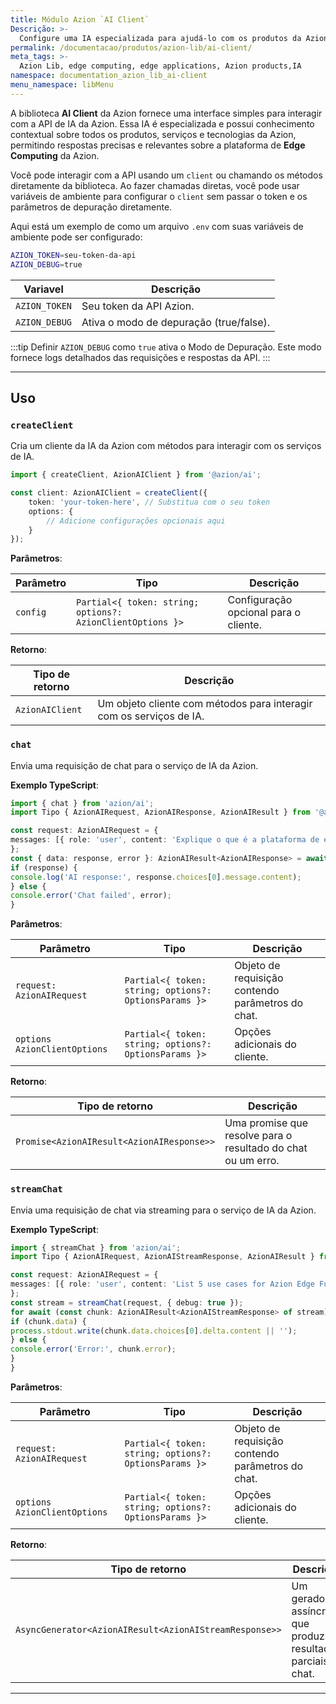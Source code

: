 ```yaml
---
title: Módulo Azion `AI Client`
Descrição: >-
  Configure uma IA especializada para ajudá-lo com os produtos da Azion.
permalink: /documentacao/produtos/azion-lib/ai-client/
meta_tags: >-
  Azion Lib, edge computing, edge applications, Azion products,IA
namespace: documentation_azion_lib_ai-client
menu_namespace: libMenu
---
```


A biblioteca **AI Client** da Azion fornece uma interface simples para interagir com a API de IA da Azion. Essa IA é especializada e possui conhecimento contextual sobre todos os produtos, serviços e tecnologias da Azion, permitindo respostas precisas e relevantes sobre a plataforma de **Edge Computing** da Azion.

<LinkButton link="/pt-br/documentacao/produtos/azion-lib/visao-geral/" label="Saiba mais sobre as Azion Libraries" severity="secondary" target="_blank" />

Você pode interagir com a API usando um `client` ou chamando os métodos diretamente da biblioteca. Ao fazer chamadas diretas, você pode usar variáveis de ambiente para configurar o `client` sem passar o token e os parâmetros de depuração diretamente.

Aqui está um exemplo de como um arquivo `.env` com suas variáveis de ambiente pode ser configurado:

```sh
AZION_TOKEN=seu-token-da-api
AZION_DEBUG=true
```

| Variavel | Descrição |
|----------|-------------|
| `AZION_TOKEN` | Seu token da API Azion. |
| `AZION_DEBUG` | Ativa o modo de depuração (true/false). |

:::tip
Definir `AZION_DEBUG` como `true` ativa o Modo de Depuração. Este modo fornece logs detalhados das requisições e respostas da API.
:::

---

## Uso

### `createClient`

Cria um cliente da IA da Azion com métodos para interagir com os serviços de IA.

```TypeScript
import { createClient, AzionAIClient } from '@azion/ai';

const client: AzionAIClient = createClient({
    token: 'your-token-here', // Substitua com o seu token
    options: {
        // Adicione configurações opcionais aqui
    }
});
```

**Parâmetros**:

| Parâmetro | Tipo | Descrição |
|-----------|------|-------------|
| `config` | `Partial<{ token: string; options?: AzionClientOptions }>` | Configuração opcional para o cliente. |


**Retorno**:

| Tipo de retorno | Descrição |
|-------------|-------------|
| `AzionAIClient` | Um objeto cliente com métodos para interagir com os serviços de IA.|

### `chat`

Envia uma requisição de chat para o serviço de IA da Azion.

**Exemplo TypeScript**:

```TypeScript
import { chat } from 'azion/ai';
import Tipo { AzionAIRequest, AzionAIResponse, AzionAIResult } from '@azion/ai';

const request: AzionAIRequest = {
messages: [{ role: 'user', content: 'Explique o que é a plataforma de edge computing da Azion.' }]
};
const { data: response, error }: AzionAIResult<AzionAIResponse> = await chat(request, { debug: true });
if (response) {
console.log('AI response:', response.choices[0].message.content);
} else {
console.error('Chat failed', error);
}
```

**Parâmetros**:

| Parâmetro | Tipo | Descrição |
|-----------|------|-------------|
| `request: AzionAIRequest` | `Partial<{ token: string; options?: OptionsParams }>` | Objeto de requisição contendo parâmetros do chat. |
| `options AzionClientOptions` | `Partial<{ token: string; options?: OptionsParams }>` | Opções adicionais do cliente. |

**Retorno**:

| Tipo de retorno | Descrição |
|-------------|-------------|
| `Promise<AzionAIResult<AzionAIResponse>>` | Uma promise que resolve para o resultado do chat ou um erro. |

### `streamChat`

Envia uma requisição de chat via streaming para o serviço de IA da Azion.

**Exemplo TypeScript**:

```TypeScript
import { streamChat } from 'azion/ai';
import Tipo { AzionAIRequest, AzionAIStreamResponse, AzionAIResult } from '@azion/ai';

const request: AzionAIRequest = {
messages: [{ role: 'user', content: 'List 5 use cases for Azion Edge Functions.' }]
};
const stream = streamChat(request, { debug: true });
for await (const chunk: AzionAIResult<AzionAIStreamResponse> of stream) {
if (chunk.data) {
process.stdout.write(chunk.data.choices[0].delta.content || '');
} else {
console.error('Error:', chunk.error);
}
}
```

**Parâmetros**:

| Parâmetro | Tipo | Descrição |
|-----------|------|-------------|
| `request: AzionAIRequest` | `Partial<{ token: string; options?: OptionsParams }>` | Objeto de requisição contendo parâmetros do chat. |
| `options AzionClientOptions` | `Partial<{ token: string; options?: OptionsParams }>` | Opções adicionais do cliente. |

**Retorno**:

| Tipo de retorno | Descrição |
|-------------|-------------|
| `AsyncGenerator<AzionAIResult<AzionAIStreamResponse>>` | Um gerador assíncrono que produz resultados parciais do chat. |

---